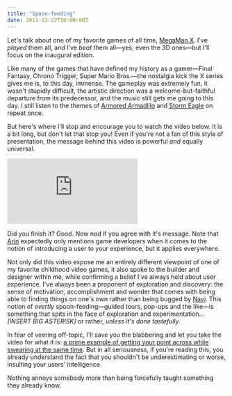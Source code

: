 ```yaml
---
title: "Spoon-feeding"
date: 2011-12-22T16:00:00Z
---
```


Let's talk about one of my favorite games of all time, [MegaMan X][1]. I've *played* them all, and I've *beat* them all—yes, even the 3D ones—but I'll focus on the inaugural edition.

Like many of the games that have defined my history as a gamer—Final Fantasy, Chrono Trigger, Super Mario Bros.—the nostalgia kick the X series gives me is, to this day, immense. The gameplay was extremely fun, it wasn't stupidly difficult, the artistic direction was a welcome-but-faithful departure from its predecessor, and the music still gets me going to this day. I still listen to the themes of [Armored Armadillo][2] and [Storm Eagle][3] on repeat once.

But here's where I'll stop and encourage you to watch the video below. It is a bit long, but don't let that stop you! Even if you're not a fan of this style of presentation, the message behind this video is powerful *and* equally universal.

<div class="embed-container"> <iframe src="https://www.youtube.com/embed/8FpigqfcvlM?hd=1" frameborder="0" allowfullscreen="allowfullscreen"></iframe> </div>

Did you finish it? Good. Now nod if you agree with it's message. Note that [Arin][4] expectedly only mentions game developers when it comes to the notion of introducing a user to your experience, but it applies everywhere.

Not only did this video expose me an entirely different viewpoint of one of my favorite childhood video games, it also spoke to the builder and designer within me, while confirming a belief I've always held about user experience. I've always been a proponent of exploration and discovery: the sense of motivation, accomplishment and wonder that comes with being able to finding things on one's own rather than being bugged by [Navi][6]. This notion of _overtly_ spoon-feeding—guided tours, pop-ups and the like—is something that spits in the face of exploration and experimentation... _[INSERT BIG ASTERISK]_ or rather, _unless it's done tastefully_.

In fear of veering off-topic, I'll save you the blabbering and let you take the video for what it is: [a prime example of getting your point across while swearing at the same time][7]. But in all seriousness, if you're reading this, you already understand the fact that you shouldn't be underestimating or worse, insulting your users' intelligence.

Nothing annoys somebody more than being forcefully taught something they already know.

[1]: http://en.wikipedia.org/wiki/Mega_Man_X_(video_game)
[2]: https://www.youtube.com/watch?v=Ja5QUTlgZ3Y
[3]: https://www.youtube.com/watch?v=1uYeags6JMw
[4]: https://twitter.com/#!/egoraptor
[5]: http://tapbots.com/software/tweetbot/
[6]: https://www.youtube.com/watch?v=lCjyiEOZP44
[7]: http://zachholman.com/posts/swearing/
